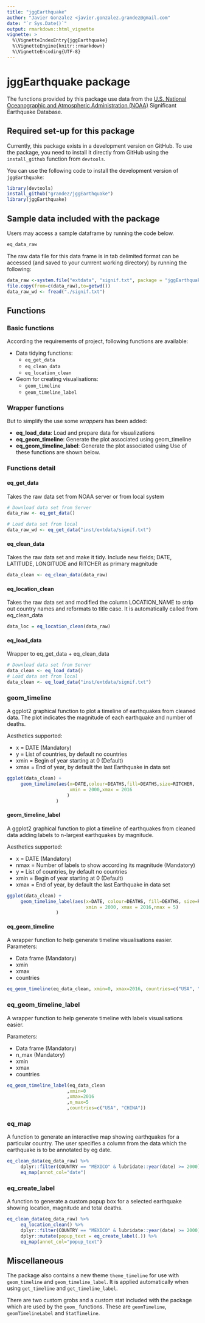 ```yaml
---
title: "jggEarthquake"
author: "Javier Gonzalez <javier.gonzalez.grandez@gmail.com"
date: "`r Sys.Date()`"
output: rmarkdown::html_vignette
vignette: >
  %\VignetteIndexEntry{jggEarthquake}
  %\VignetteEngine{knitr::rmarkdown}
  %\VignetteEncoding{UTF-8}
---
```


# jggEarthquake package

The functions provided by this package use data from the [U.S. National Oceanographic and Atmospheric Administration (NOAA)](https://www.ngdc.noaa.gov/nndc/struts/form?t=101650&s=1&d=1) Significant Earthquake Database. 

## Required set-up for this package

Currently, this package exists in a development version on GitHub. To use the package, you need to install it directly from GitHub using the `install_github` function from `devtools`. 

You can use the following code to install the development version of `jggEarthquake`: 

```R
library(devtools)
install_github("grandez/jggEarthquake")
library(jggEarthquake)
```

## Sample data included with the package

Users may access a sample dataframe by running the code below. 

```R
eq_data_raw
```

The raw data file for this data frame is in tab delimited format can be accessed (and saved to your currrent working directory) by running the following:

```R
data_raw <-system.file("extdata", "signif.txt", package = "jggEarthquake")
file.copy(from=c(data_raw),to=getwd())
data_raw_wd <- fread("./signif.txt")
```
## Functions

### Basic functions

According the requirements of project, following functions are available:

* Data tidying functions:
     + `eq_get_data`
     + `eq_clean_data`
     + `eq_location_clean`
* Geom for creating visualisations:
     + `geom_timeline`
     + `geom_timeline_label`

### Wrapper functions

But to simplify the use some *wrappers* has been added:

* **eq_load_data**: Load and prepare data for visualizations
* **eq_geom_timeline**: Generate the plot associated using geom_timeline
* **eq_geom_timeline_label**: Generate the plot associated using 
Use of these functions are shown below.

### Functions detail

#### eq_get_data

Takes the raw data set from NOAA server or from local system

```R
# Download data set from Server
data_raw <- eq_get_data()

# Load data set from local
data_raw_wd <- eq_get_data("inst/extdata/signif.txt")

```

#### eq_clean_data

Takes the raw data set and make it tidy.
Include new fields; DATE, LATITUDE, LONGITUDE and RITCHER as primary magnitude

```R
data_clean <- eq_clean_data(data_raw)

```

#### eq_location_clean

Takes the raw data set and modified the column LOCATION_NAME to strip out country names and reformats to title case. 
It is automatically called from eq_clean_data

```R
data_loc = eq_location_clean(data_raw)

````

#### eq_load_data

Wrapper to eq_get_data + eq_clean_data

```R
# Download data set from Server
data_clean <- eq_load_data()
# Load data set from local
data_clean <- eq_load_data("inst/extdata/signif.txt")

```

### geom_timeline

A ggplot2 graphical function to plot a timeline of earthquakes from cleaned data. The plot indicates the magnitude of each earthquake and number of deaths.

Aesthetics supported:

* x    = DATE (Mandatory)
* y    = List of countries, by default no countries
* xmin = Begin of year starting at 0 (Default)
* xmax = End of year, by default the last Earthquake in data set

```R
ggplot(data_clean) +
     geom_timeline(aes(x=DATE,colour=DEATHS,fill=DEATHS,size=RITCHER,
                       xmin = 2000,xmax = 2016
                      )
                  )
```

#### geom_timeline_label

A ggplot2 graphical function to plot a timeline of earthquakes from cleaned data adding labels to n-largest earthquakes by magnitude.

Aesthetics supported:

* x    = DATE (Mandatory)
* nmax = Number of labels to show according its magnitude (Mandatory)
* y    = List of countries, by default no countries
* xmin = Begin of year starting at 0 (Default)
* xmax = End of year, by default the last Earthquake in data set


```R
ggplot(data_clean) +
     geom_timeline_label(aes(x=DATE, colour=DEATHS, fill=DEATHS, size=RITCHER,
                             xmin = 2000, xmax = 2016,nmax = 5)
                  )
```

#### eq_geom_timeline

A wrapper function to help generate timeline visualisations easier.
Parameters:

* Data frame (Mandatory)
* xmin 
* xmax
* countries

```R
eq_geom_timeline(eq_data_clean, xmin=0, xmax=2016, countries=c("USA", "CHINA"))
```

### eq_geom_timeline_label

A wrapper function to help generate timeline with labels visualisations easier.

Parameters:

* Data frame (Mandatory)
* n_max (Mandatory)
* xmin 
* xmax
* countries

```R
eq_geom_timeline_label(eq_data_clean
                      ,xmin=0
                      ,xmax=2016
                      ,n_max=5
                      ,countries=c("USA", "CHINA"))
```

### eq_map

A function to generate an interactive map showing earthquakes for a particular country. The user specifies a column from the data which the earthquake is to be annotated by eg date.

```R
eq_clean_data(eq_data_raw) %>% 
     dplyr::filter(COUNTRY == "MEXICO" & lubridate::year(date) >= 2000) %>% 
     eq_map(annot_col="date")
```

### eq_create_label

A function to generate a custom popup box for a selected earthquake showing location, magnitude and total deaths.

```R
eq_clean_data(eq_data_raw) %>% 
     eq_location_clean() %>% 
     dplyr::filter(COUNTRY == "MEXICO" & lubridate::year(date) >= 2000) %>% 
     dplyr::mutate(popup_text = eq_create_label(.)) %>% 
     eq_map(annot_col="popup_text")
```

## Miscellaneous

The package also contains a new theme `theme_timeline` for use with `geom_timeline` and `geom_timeline_label`. It is applied automatically when using `get_timeline` and `get_timeline_label`.

There are two custom grobs and a custom stat included with the package which are used by the `geom_` functions. These are `geomTimeline`, `geomTimelineLabel` and `StatTimeline`.


